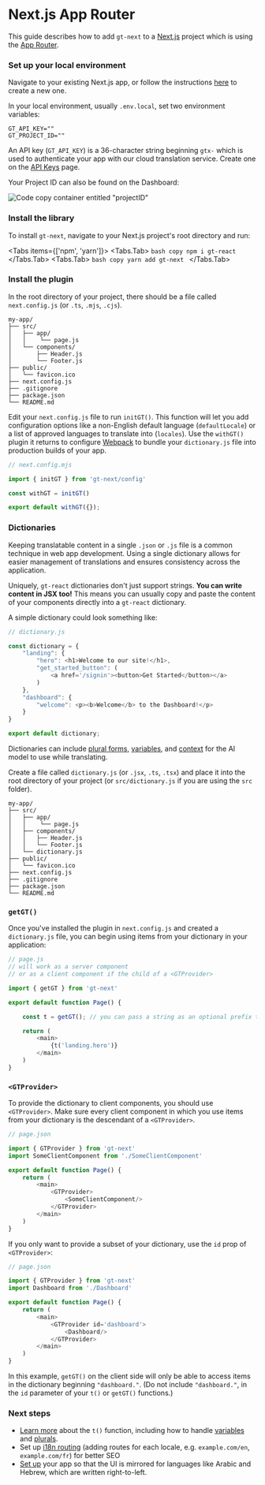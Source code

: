 
# Next.js App Router

This guide describes how to add `gt-next` to a [Next.js](https://nextjs.org) project which is using the [App Router](https://nextjs.org/docs#app-router-vs-pages-router).

<Steps>

### Set up your local environment

Navigate to your existing Next.js app, or follow the instructions [here](https://nextjs.org/docs/getting-started/installation) to create a new one.

In your local environment, usually `.env.local`, set two environment variables:

```.env copy
GT_API_KEY=""
GT_PROJECT_ID=""
```

An API key (`GT_API_KEY`) is a 36-character string beginning `gtx-` which is used to authenticate your app with our cloud translation service. Create one on the [API Keys](https://www.generaltranslation.com/dashboard/redirect/api-keys) page.

Your Project ID can also be found on the Dashboard:

![Code copy container entitled "projectID"](/screenshots/project_id.jpeg)

### Install the library

To install `gt-next`, navigate to your Next.js project's root directory and run: 

<Tabs items={['npm', 'yarn']}>
    <Tabs.Tab>
    ```bash copy
    npm i gt-react
    ```
    </Tabs.Tab>
    <Tabs.Tab>
    ```bash copy
    yarn add gt-next
    ```
    </Tabs.Tab>
</Tabs>

### Install the plugin

In the root directory of your project, there should be a file called `next.config.js` (or `.ts`, `.mjs`, `.cjs`).

```
my-app/
├── src/
│   ├── app/
│   │    └── page.js
│   └── components/
│       ├── Header.js
│       └── Footer.js
├── public/
│   └── favicon.ico
├── next.config.js
├── .gitignore
├── package.json
└── README.md
```

Edit your `next.config.js` file to run `initGT()`. This function will let you add configuration options like a non-English default language (`defaultLocale`) or a list of approved languages to translate into (`locales`). Use the `withGT()` plugin it returns to configure [Webpack](https://nextjs.org/docs/app/api-reference/next-config-js/webpack) to bundle your `dictionary.js` file into production builds of your app.

```js copy
// next.config.mjs

import { initGT } from 'gt-next/config'

const withGT = initGT()

export default withGT({});
```

</Steps>

### Dictionaries

Keeping translatable content in a single `.json` or `.js` file is a common technique in web app development.
Using a single dictionary allows for easier management of translations and ensures consistency across the application.

Uniquely, `gt-react` dictionaries don't just support strings. **You can write content in JSX too!**
This means you can usually copy and paste the content of your components directly into a `gt-react` dictionary.

A simple dictionary could look something like:

```js copy
// dictionary.js

const dictionary = {
    "landing": {
        "hero": <h1>Welcome to our site!</h1>,
        "get_started_button": (
            <a href='/signin'><button>Get Started</button></a>
        )
    },
    "dashboard": {
        "welcome": <p><b>Welcome</b> to the Dashboard!</p>
    }
}

export default dictionary;
```

Dictionaries can include [plural forms](/next#plurals), [variables](/next#variables), and [context](/dictionaries#context) for the AI model to use while translating.

Create a file called `dictionary.js` (or `.jsx`, `.ts`, `.tsx`) and place it into the root directory of your project (or `src/dictionary.js` if you are using the `src` folder).

```
my-app/
├── src/
│   ├── app/
│   │    └── page.js
│   ├── components/
│   │   ├── Header.js
│   │   └── Footer.js
│   └── dictionary.js
├── public/
│   └── favicon.ico
├── next.config.js
├── .gitignore
├── package.json
└── README.md
```

### `getGT()`

Once you've installed the plugin in `next.config.js` and created a `dictionary.js` file, you can begin using items from your dictionary in your application:

```javascript copy
// page.js
// will work as a server component
// or as a client component if the child of a <GTProvider>

import { getGT } from 'gt-next'

export default function Page() {

    const t = getGT(); // you can pass a string as an optional prefix to getGT()

    return (
        <main>
            {t('landing.hero')}
        </main>
    )
}
```

### `<GTProvider>`

To provide the dictionary to client components, you should use `<GTProvider>`. Make sure every client component in which you use items from your dictionary is the descendant of a `<GTProvider>`.

```javascript copy
// page.json

import { GTProvider } from 'gt-next'
import SomeClientComponent from './SomeClientComponent'

export default function Page() {
    return (
        <main>
            <GTProvider>
                <SomeClientComponent/>
            </GTProvider>
        </main>
    )
}
```

If you only want to provide a subset of your dictionary, use the `id` prop of `<GTProvider>`:

```javascript copy
// page.json

import { GTProvider } from 'gt-next'
import Dashboard from './Dashboard'

export default function Page() {
    return (
        <main>
            <GTProvider id='dashboard'>
                <Dashboard/>
            </GTProvider>
        </main>
    )
}
```

In this example, `getGT()` on the client side will only be able to access items in the dictionary beginning `"dashboard."`. (Do not include `"dashboard."`, in the `id` parameter of your `t()` or `getGT()` functions.)

### Next steps

- [Learn more](/t) about the `t()` function, including how to handle [variables](/variables) and [plurals](/plurals).
- Set up [i18n routing](/quickstarts/routing) (adding routes for each locale, e.g. `example.com/en`, `example.com/fr`) for better SEO
- [Set up](/advanced/rtl) your app so that the UI is mirrored for languages like Arabic and Hebrew, which are written right-to-left.